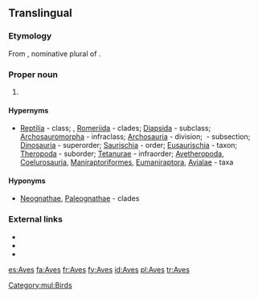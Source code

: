 {{also|aves}}
==Translingual==

===Etymology===
From {{etyl|la|mul}} {{term/t|la|avēs}}, nominative plural of {{term|avis||bird|lang=la}}.

===Proper noun===
{{taxoninfl}}

# {{taxon|class|subphylum|Vertebrata|the [[bird]]s}}

====Hypernyms====
* {{sense|class}} [[Reptilia]]&nbsp;- class; ''{{taxlink|Eureptilia|clade}}'', [[Romeriida]]&nbsp;- clades; [[Diapsida]]&nbsp;- subclass; [[Archosauromorpha]]&nbsp;- infraclass; [[Archosauria]]&nbsp;- division; ''{{taxlink|Ornithodira|subsection}}''&nbsp;- subsection; [[Dinosauria]]&nbsp;- superorder; [[Saurischia]]&nbsp;- order; [[Eusaurischia]]&nbsp;- taxon; [[Theropoda]]&nbsp;- suborder; [[Tetanurae]]&nbsp;- infraorder; [[Avetheropoda]], [[Coelurosauria]], [[Maniraptoriformes]], [[Eumaniraptora]], [[Avialae]]&nbsp;- taxa

====Hyponyms====
* {{sense|class}} [[Neognathae]], [[Paleognathae]]&nbsp;- clades

===External links===
*{{pedia}}
*{{specieslite}}
*{{commonslite|Category:Aves}}

[[Category:mul:Birds]]

[[es:Aves]]
[[fa:Aves]]
[[fr:Aves]]
[[fy:Aves]]
[[id:Aves]]
[[pl:Aves]]
[[tr:Aves]]